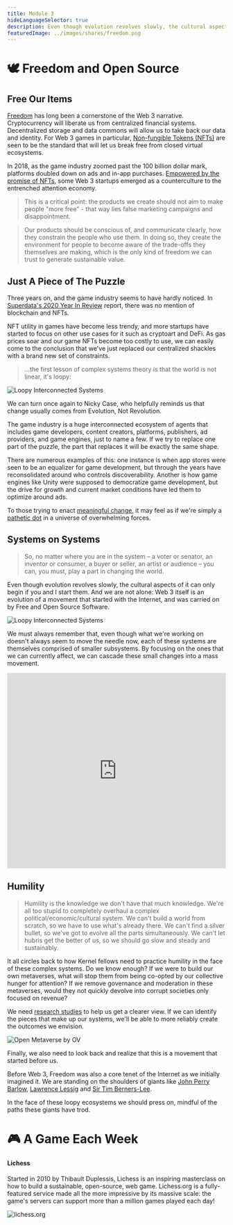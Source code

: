 ```yaml
---
title: Module 3
hideLanguageSelector: true
description: Even though evolution revolves slowly, the cultural aspects of it can only begin if you and I start them. And we are not alone - Web 3 itself is an evolution of a movement that started with the internet, and was carried on by Free and Open Source Software.
featuredImage: ../images/shares/freedom.png
---
```


# 🕊 Freedom and Open Source


## Free Our Items

[Freedom](/learn/module-3/freedom) has long been a cornerstone of the Web 3 narrative. Cryptocurrency will liberate us from centralized financial systems. Decentralized storage and data commons will allow us to take back our data and identity. For Web 3 games in particular, [Non-fungible Tokens (NFTs)](/track-gaming/module-3/curated/#the-nft-token-bible) are seen to be the standard that will let us break free from closed virtual ecosystems. 

In 2018, as the game industry zoomed past the 100 billion dollar mark, platforms doubled down on ads and in-app purchases. [Empowered by the promise of NFTs](/track-gaming/module-3/crafted/#free-our-items), some Web 3 startups emerged as a counterculture to the entrenched attention economy.

> This is a critical point: the products we create should not aim to make people "more free" - that way lies false marketing campaigns and disappointment. 

> Our products should be conscious of, and communicate clearly, how they constrain the people who use them. In doing so, they create the environment for people to become aware of the trade-offs they themselves are making, which is the only kind of freedom we can trust to generate sustainable value.

## Just A Piece of The Puzzle

Three years on, and the game industry seems to have hardly noticed. In [Superdata's 2020 Year In Review](/track-gaming/module-2/crafted/#superdatas-2020-year-in-review) report, there was no mention of blockchain and NFTs. 

NFT utility in games have become less trendy, and more startups have started to focus on other use cases for it such as cryptoart and DeFi. As gas prices soar and our game NFTs become too costly to use, we can easily come to the conclusion that we've just replaced our centralized shackles with a brand new set of constraints.

> ...the first lesson of complex systems theory is that the world is not linear, it's loopy:

<Image src="/images/gaming-img/loopy.gif" alt="Loopy Interconnected Systems" />


We can turn once again to Nicky Case, who helpfully reminds us that change usually comes from <Link to="https://blog.ncase.me/evolution-not-revolution/">Evolution, Not Revolution.</Link> 

The game industry is a huge interconnected ecosystem of agents that includes game developers, content creators, platforms, publishers, ad providers, and game engines, just to name a few. If we try to replace one part of the puzzle, the part that replaces it will be exactly the same shape. 

There are numerous examples of this: one instance is when app stores were seen to be an equalizer for game development, but through the years have reconsolidated around who controls discoverability. Another is how game engines like Unity were supposed to democratize game development, but the drive for growth and current market conditions have led them to optimize around ads. 

To those trying to enact [meaningful change](/track-gaming/module-2/core/#on-platforms-and-meaningful-change), it may feel as if we're simply a [pathetic dot](/track-gaming/module-3/crafted/#pathetic-dot-theory) in a universe of overwhelming forces.


## Systems on Systems

> So, no matter where you are in the system – a voter or senator, an inventor or consumer, a buyer or seller, an artist or audience – you can, you must, play a part in changing the world.

Even though evolution revolves slowly, the cultural aspects of it can only begin if you and I start them. And we are not alone: Web 3 itself is an evolution of a movement that started with the Internet, and was carried on by Free and Open Source Software.

<Image src="/images/gaming-img/opensourceloopy.gif" alt="Loopy Interconnected Systems" />

We must always remember that, even though what we're working on doesn't always seem to move the needle now, each of these systems are themselves comprised of smaller subsystems. By focusing on the ones that we can currently affect, we can cascade these small changes into a mass movement.

<iframe width="100%" height="450" frameborder="0" src="https://ncase.me/loopy/v1/?embed=1&data=[[[3,987,448,0.16,%22Ad%2520money%22,3],[5,666,426,0.5,%22TRUST%22,2],[6,500,318,0.16,%22Web%25203%2520Game%22,5],[7,816,312,0.16,%22Clickbait%2520Games%22,1],[8,808,529,0.5,%22Social%2520reach%22,1],[9,518,526,0.5,%22Social%2520reach%22,5],[10,359,449,0.16,%22Radical%2520Markets%22,3],[11,661,263,0,%22%255Bclick%2520to%2520start%255D%22,3]],[[7,5,-11,-1,0],[6,5,16,1,0],[7,8,16,1,0],[8,3,-53,1,0],[7,8,48,1,0],[6,9,-14,1,0],[9,10,49,1,0],[11,7,17,1,0],[11,6,-16,1,0],[8,9,8,-1,0],[9,8,-48,-1,0],[10,6,55,1,0],[3,7,-73,1,0],[7,8,81,1,0]],[[659,628,%22attention%2520economy%250Ais%2520zero-sum%22],[1000,583,%22clickbait%2520games%250Afund%2520themselves%2520more%22],[346,581,%22web%25203%2520games%250Afund%2520themselves%2520a%2520bit%22]],13%5D"></iframe>

## Humility

> Humility is the knowledge we don't have that much knowledge. We're all too stupid to completely overhaul a complex political/economic/cultural system. We can't build a world from scratch, so we have to use what's already there. We can't find a silver bullet, so we've got to evolve all the parts simultaneously. We can't let hubris get the better of us, so we should go slow and steady and sustainably.

It all circles back to how Kernel fellows need to practice humility in the face of these complex systems. Do we know enough? If we were to build our own metaverses, what will stop them from being co-opted by our collective hunger for attention? If we remove governance and moderation in these metaverses, would they not quickly devolve into corrupt societies only focused on revenue?

We need [research studies](/track-gaming/module-3/curated/#the-open-metaverse-os) to help us get a clearer view. If we can identify the pieces that make up our systems, we'll be able to more reliably create the outcomes we envision.

<Link to="/images/gaming-img/openmetaverse.png">
<Image src="/images/gaming-img/openmetaverse.png" alt="Open Metaverse by OV" />
</Link>

Finally, we also need to look back and realize that this is a movement that started before us. 

Before Web 3, Freedom was also a core tenet of the Internet as we initially imagined it. We are standing on the shoulders of giants like [John Perry Barlow](/track-gaming/module-3/crafted/#a-declaration-of-the-independence-of-cyberspace-by-john-perry-barlow), [Lawrence Lessig](/track-gaming/module-3/crafted/#code-and-other-laws-of-cyberspace-by-lawrence-lessig) and [Sir Tim Berners-Lee](/track-gaming/module-3/crafted/#solid-by-sir-tim-berners-lee). 

In the face of these loopy ecosystems we should press on, mindful of the paths these giants have trod. 

# 🎮 A Game Each Week

<List>

<Link to="https://lichess.org">

#### Lichess

Started in 2010 by Thibault Duplessis, Lichess is an inspiring masterclass on how to build a sustainable, open-source, web game. Lichess.org is a fully-featured service made all the more impressive by its massive scale: the game's servers can support more than a million games played each day!

<Image src="/images/gaming-img/lichess.jpg" alt="lichess.org" />

</Link>

</List>
